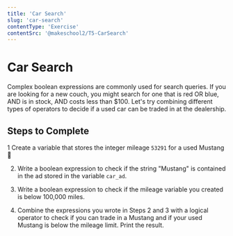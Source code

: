 ```yaml
---
title: 'Car Search'
slug: 'car-search'
contentType: 'Exercise'
contentSrc: '@makeschool2/T5-CarSearch'
---
```


# Car Search

Complex boolean expressions are commonly used for search queries. If you are looking for a new couch, you might search for one that is red OR blue, AND is in stock, AND costs less than $100. Let's try combining different types of operators to decide if a used car can be traded in at the dealership.

## Steps to Complete

1 Create a variable that stores the integer mileage `53291` for a used Mustang :car:

2. Write a boolean expression to check if the string "Mustang" is contained in the ad stored in the variable `car_ad`.

3. Write a boolean expression to check if the mileage variable you created is below 100,000 miles.

4. Combine the expressions you wrote in Steps 2 and 3 with a logical operator to check if you can trade in a Mustang and if your used Mustang is below the mileage limit. Print the result.